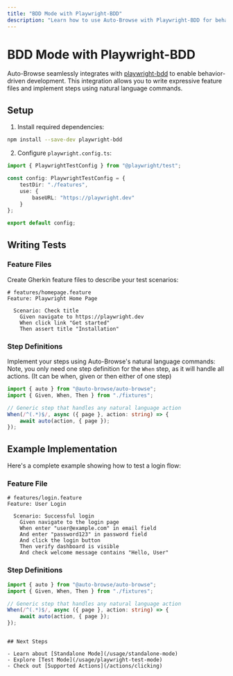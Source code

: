 ```yaml
---
title: "BDD Mode with Playwright-BDD"
description: "Learn how to use Auto-Browse with Playwright-BDD for behavior-driven development"
---
```


# BDD Mode with Playwright-BDD

Auto-Browse seamlessly integrates with [playwright-bdd](https://github.com/vitalets/playwright-bdd) to enable behavior-driven development. This integration allows you to write expressive feature files and implement steps using natural language commands.

## Setup

1. Install required dependencies:

```bash
npm install --save-dev playwright-bdd
```

2. Configure `playwright.config.ts`:

```typescript
import { PlaywrightTestConfig } from "@playwright/test";

const config: PlaywrightTestConfig = {
	testDir: "./features",
	use: {
		baseURL: "https://playwright.dev"
	}
};

export default config;
```

## Writing Tests

### Feature Files

Create Gherkin feature files to describe your test scenarios:

```gherkin
# features/homepage.feature
Feature: Playwright Home Page

  Scenario: Check title
    Given navigate to https://playwright.dev
    When click link "Get started"
    Then assert title "Installation"
```

### Step Definitions

Implement your steps using Auto-Browse's natural language commands:
Note, you only need one step definition for the `When` step, as it will handle all actions.
(It can be when, given or then either of one step)

```typescript
import { auto } from "@auto-browse/auto-browse";
import { Given, When, Then } from "./fixtures";

// Generic step that handles any natural language action
When(/^(.*)$/, async ({ page }, action: string) => {
	await auto(action, { page });
});
```

## Example Implementation

Here's a complete example showing how to test a login flow:

### Feature File

```gherkin
# features/login.feature
Feature: User Login

  Scenario: Successful login
    Given navigate to the login page
    When enter "user@example.com" in email field
    And enter "password123" in password field
    And click the login button
    Then verify dashboard is visible
    And check welcome message contains "Hello, User"
```

### Step Definitions

```typescript
import { auto } from "@auto-browse/auto-browse";
import { Given, When, Then } from "./fixtures";

// Generic step that handles any natural language action
When(/^(.*)$/, async ({ page }, action: string) => {
	await auto(action, { page });
});
```

```

## Next Steps

- Learn about [Standalone Mode](/usage/standalone-mode)
- Explore [Test Mode](/usage/playwright-test-mode)
- Check out [Supported Actions](/actions/clicking)
```
